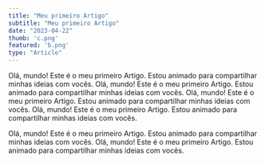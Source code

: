 ```yaml
---
title: "Meu primeiro Artigo"
subtitle: "Meu primeiro Artigo"
date: "2023-04-22"
thumb: 'c.png'
featured: 'b.png'
type: "Article"
---
```


Olá, mundo! Este é o meu primeiro Artigo. Estou animado para compartilhar minhas ideias com vocês.
Olá, mundo! Este é o meu primeiro Artigo. Estou animado para compartilhar minhas ideias com vocês.
Olá, mundo! Este é o meu primeiro Artigo. Estou animado para compartilhar minhas ideias com vocês.
Olá, mundo! Este é o meu primeiro Artigo. Estou animado para compartilhar minhas ideias com vocês.

Olá, mundo! Este é o meu primeiro Artigo. Estou animado para compartilhar minhas ideias com vocês.
Olá, mundo! Este é o meu primeiro Artigo. Estou animado para compartilhar minhas ideias com vocês.